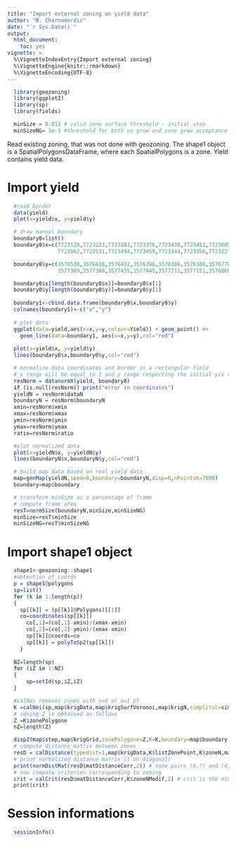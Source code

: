 ```yaml
---
title: "Import external zoning on yield data"
author: "B. Charnomordic"
date: "`r Sys.Date()`"
output:
  html_document:
    toc: yes
vignette: >
  %\VignetteIndexEntry{Import external zoning}
  %\VignetteEngine{knitr::rmarkdown}
  %\VignetteEncoding{UTF-8}
---
```


```r
  library(geozoning)
  library(ggplot2)
  library(sp)
  library(fields)

  minSize = 0.012 # valid zone surface threshold - initial step
  minSizeNG= 1e-3 #threshold for both no grow and zone grow acceptance (checkContour)

```
Read existing zoning, that was not done with geozoning.
The shape1 object is a SpatialPolygonsDataFrame, where each SpatialPolygons is a zone. Yield contains yield data.

# Import yield 
```r
  #read border
  data(yield)
  plot(x=yield$x, y=yield$y)
```

```r
  # draw manual boundary
  boundary0=list()
  boundary0$x=c(7723128,7723223,7723283,7723376,7723430,7723453,7723605,7723713,7723699,7723638,7723696,7723707,
                7723562,7723531,7723494,7723459,7723344,7723356,7723221,7723158,7723129)

  boundary0$y=c(3576538,3576438,3576432,3576396,3576386,3576388,3576776,3577000,3577054,3577104,3577175,3577202,
                3577389,3577388,3577455,3577445,3577211,3577151,3576860,3576697,3576547)

  boundary0$x[length(boundary0$x)]=boundary0$x[1]
  boundary0$y[length(boundary0$y)]=boundary0$y[1]
  
  boundary1<-cbind.data.frame(boundary0$x,boundary0$y)
  colnames(boundary1)<-c("x","y")
  
  # plot data
  ggplot(data=yield,aes(x=x,y=y,colour=Yield)) + geom_point() #+
    geom_line(data=boundary1, aes(x=x,y=y),col="red")
  
  plot(x=yield$x, y=yield$y)
  lines(boundary0$x,boundary0$y,col="red")
```

```r
  # normalize data coordinates and border in a rectangular field
  # x range will be equal to 1 and y range respecting the initial y/x ratio
  resNorm = datanormX(yield, boundary0)
  if (is.null(resNorm)) print("error in coordinates")
  yieldN = resNorm$dataN 
  boundaryN = resNorm$boundaryN
  xmin=resNorm$xmin
  xmax=resNorm$xmax
  ymin=resNorm$ymin
  ymax=resNorm$ymax
  ratio=resNorm$ratio

  #plot normalized data
  plot(x=yieldN$x, y=yieldN$y)
  lines(boundaryN$x,boundaryN$y,col="red")

  # build map data based on real yield data
  map=genMap(yieldN,seed=0,boundary=boundaryN,disp=0,nPointsK=7000)
  boundary=map$boundary

  # transform minSize as a percentage of frame
  # compute frame area
  resT=normSize(boundaryN,minSize,minSizeNG)
  minSize=resT$minSize
  minSizeNG=resT$minSizeNG
```

# Import shape1 object
```r
  shape1<-geozoning::shape1
  #obtention of coords
  p = shape1@polygons
  sp=list()
  for (k in 1:length(p))
  {
  	sp[[k]] = (p[[k]]@Polygons)[[1]]
  	co=coordinates(sp[[k]])
	  co[,1]=(co[,1]-xmin)/(xmax-xmin)
	  co[,2]=(co[,2]-ymin)/(xmax-xmin)
	  sp[[k]]@coords=co
	  sp[[k]] = polyToSp2(sp[[k]])
	}
  
  NZ=length(sp)
  for (iZ in 1:NZ)
  {
	  sp=setId(sp,iZ,iZ)
  }

  #calNei removes zones with n=0 or n=1 pt
  K =calNei(sp,map$krigData,map$krigSurfVoronoi,map$krigN,simplitol=simplitol)
  # zoning Z is obtained as follows
  Z =K$zonePolygone
  nZ=length(Z)

  dispZ(map$step,map$krigGrid,zonePolygone=Z,K=K,boundary=map$boundary,nbLvl=0)
  # compute distance matrix between zones
  resD = calDistance(typedist=1,map$krigData,K$listZonePoint,K$zoneN,map$krigSurfVoronoi,K$meanZone,pErr=0.9)
  # print normalized distance matrix (1 on diagonal)
  print(normDistMat(resD$matDistanceCorr,2)) # zone pairs (6,7) and (4,8) have low distance values
  # now compute criterion corresponding to zoning
  crit = calCrit(resD$matDistanceCorr,K$zoneNModif,2) # crit is the mimimum distance value (between zones 6 and 7)
  print(crit)
```


# Session informations
```r
  sessionInfo()
```
